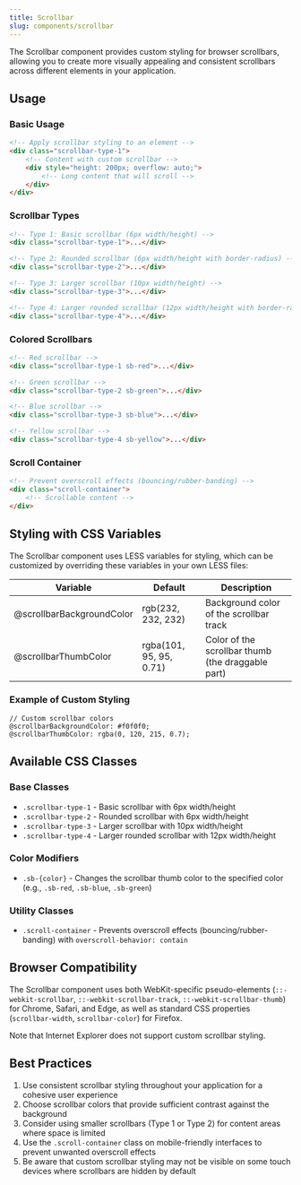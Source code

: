 ```yaml
---
title: Scrollbar
slug: components/scrollbar
---
```


The Scrollbar component provides custom styling for browser scrollbars, allowing you to create more visually appealing and consistent scrollbars across different elements in your application.

## Usage

### Basic Usage

```html
<!-- Apply scrollbar styling to an element -->
<div class="scrollbar-type-1">
    <!-- Content with custom scrollbar -->
    <div style="height: 200px; overflow: auto;">
        <!-- Long content that will scroll -->
    </div>
</div>
```

### Scrollbar Types

```html
<!-- Type 1: Basic scrollbar (6px width/height) -->
<div class="scrollbar-type-1">...</div>

<!-- Type 2: Rounded scrollbar (6px width/height with border-radius) -->
<div class="scrollbar-type-2">...</div>

<!-- Type 3: Larger scrollbar (10px width/height) -->
<div class="scrollbar-type-3">...</div>

<!-- Type 4: Larger rounded scrollbar (12px width/height with border-radius) -->
<div class="scrollbar-type-4">...</div>
```

### Colored Scrollbars

```html
<!-- Red scrollbar -->
<div class="scrollbar-type-1 sb-red">...</div>

<!-- Green scrollbar -->
<div class="scrollbar-type-2 sb-green">...</div>

<!-- Blue scrollbar -->
<div class="scrollbar-type-3 sb-blue">...</div>

<!-- Yellow scrollbar -->
<div class="scrollbar-type-4 sb-yellow">...</div>
```

### Scroll Container

```html
<!-- Prevent overscroll effects (bouncing/rubber-banding) -->
<div class="scroll-container">
    <!-- Scrollable content -->
</div>
```

## Styling with CSS Variables

The Scrollbar component uses LESS variables for styling, which can be customized by overriding these variables in your own LESS files:

| Variable | Default | Description |
| -------- | ------- | ----------- |
| @scrollbarBackgroundColor | rgb(232, 232, 232) | Background color of the scrollbar track |
| @scrollbarThumbColor | rgba(101, 95, 95, 0.71) | Color of the scrollbar thumb (the draggable part) |

### Example of Custom Styling

```less
// Custom scrollbar colors
@scrollbarBackgroundColor: #f0f0f0;
@scrollbarThumbColor: rgba(0, 120, 215, 0.7);
```

## Available CSS Classes

### Base Classes
- `.scrollbar-type-1` - Basic scrollbar with 6px width/height
- `.scrollbar-type-2` - Rounded scrollbar with 6px width/height
- `.scrollbar-type-3` - Larger scrollbar with 10px width/height
- `.scrollbar-type-4` - Larger rounded scrollbar with 12px width/height

### Color Modifiers
- `.sb-{color}` - Changes the scrollbar thumb color to the specified color (e.g., `.sb-red`, `.sb-blue`, `.sb-green`)

### Utility Classes
- `.scroll-container` - Prevents overscroll effects (bouncing/rubber-banding) with `overscroll-behavior: contain`

## Browser Compatibility

The Scrollbar component uses both WebKit-specific pseudo-elements (`::-webkit-scrollbar`, `::-webkit-scrollbar-track`, `::-webkit-scrollbar-thumb`) for Chrome, Safari, and Edge, as well as standard CSS properties (`scrollbar-width`, `scrollbar-color`) for Firefox.

Note that Internet Explorer does not support custom scrollbar styling.

## Best Practices

1. Use consistent scrollbar styling throughout your application for a cohesive user experience
2. Choose scrollbar colors that provide sufficient contrast against the background
3. Consider using smaller scrollbars (Type 1 or Type 2) for content areas where space is limited
4. Use the `.scroll-container` class on mobile-friendly interfaces to prevent unwanted overscroll effects
5. Be aware that custom scrollbar styling may not be visible on some touch devices where scrollbars are hidden by default